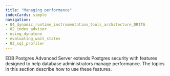 ```yaml
---
title: "Managing performance"
indexCards: simple
navigation:
- 04_dynamic_runtime_instrumentation_tools_architecture_DRITA
- 02_index_advisor
- using_dynatune
- evaluating_wait_states
- 03_sql_profiler
---
```


EDB Postgres Advanced Server extends Postgres security with features designed to help database administrators manage performance. The topics in this section describe how to use these features.